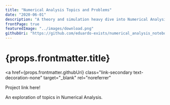 ```yaml
---
title: "Numerical Analysis Topics and Problems"
date: "2020-06-01"
description: "A theory and simulation heavy dive into Numerical Analysis. Topics include Numerical Differentiation and Integration, Matrix Solvers, and Fourier Transformations. There also some mediocre proofs and algorithm implementations in here :P"
frontPage: true
featuredImage: "../images/download.png"
githubUri: "https://github.com/eduardo-exists/numerical_analysis_notebooks"
---
```


<h1>{props.frontmatter.title}</h1>

<a
  href={props.frontmatter.githubUri}
  class="link-secondary text-decoration-none"
  target="_blank"
  rel="noreferrer"
>
  Project link here!
</a>


An exploration of topics in Numerical Analysis.